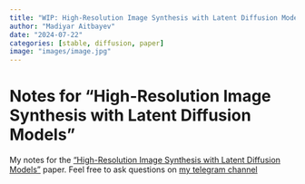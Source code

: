 ```yaml
---
title: "WIP: High-Resolution Image Synthesis with Latent Diffusion Models Notes"
author: "Madiyar Aitbayev"
date: "2024-07-22"
categories: [stable, diffusion, paper]
image: "images/image.jpg"
---
```


# Notes for "High-Resolution Image Synthesis with Latent Diffusion Models"

My notes for the ["High-Resolution Image Synthesis with Latent Diffusion Models"](https://arxiv.org/pdf/2112.10752) paper. Feel free to ask questions on [my telegram channel](https://t.me/swemanml)